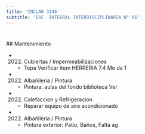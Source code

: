 ```yaml
---
title: 'INCLAN 3146'
subtitle: 'ESC. INTEGRAL INTERDISCIPLINARIA N° 06'
---
```


#


 ## Mantenimiento

*  (2022) Cubiertas / Impermeabilizaciones 
    + Tepa Verificar item HERRERIA 7.4 Me da 1

*  (2022) Albañileria / Pintura 
    + Pintura: aulas del fondo biblioteca Ver

*  (2022) Calefaccion y Refrigeracion 
    + Reparar equipo de aire acondicionado

*  (2022) Albañileria / Pintura 
    + Pintura exterior: Patio, Baños, Falta ag



